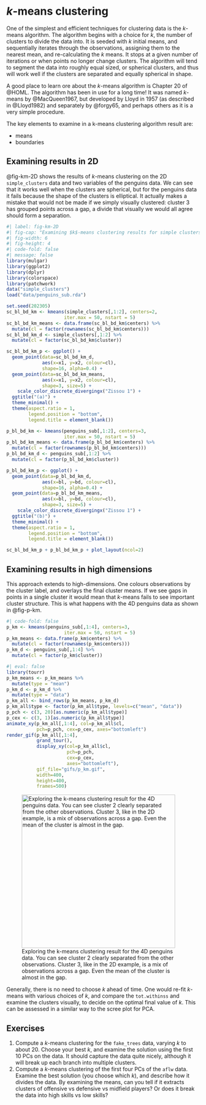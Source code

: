 # $k$-means clustering

One of the simplest and efficient techniques for clustering data is the $k$-means algorithm. The algorithm begins with a choice for $k$, the number of clusters to divide the data into. It is seeded with $k$ initial means, and sequentially iterates through the observations, assigning them to the nearest mean, and re-calculating the $k$ means. It stops at a given number of iterations or when points no longer change clusters. The algorithm will tend to segment the data into roughly equal sized, or spherical clusters, and thus will work well if the clusters are separated and equally spherical in shape. 

A good place to learn ore about the $k$-means algorithm is Chapter 20 of @HOML. The algorithm has been in use for a long time! It was named $k$-means by @MacQueen1967, but developed by Lloyd in 1957 (as described in @Lloyd1982) and separately by @forgy65, and perhaps others as it is a very simple procedure.

::: info
The key elements to examine in a k-means clustering algorithm result  are:

- means 
- boundaries 
:::

## Examining results in 2D

@fig-km-2D shows the results of $k$-means clustering on the 2D `simple_clusters` data and two variables of the penguins data. We can see that it works well when the clusters are spherical, but for the penguins data it fails because the shape of the clusters is elliptical. It actually makes a mistake that would not be made if we simply visually clustered: cluster 3 has grouped points across a gap, a divide that visually we would all agree should form a separation.


```r
#| label: fig-km-2D
#| fig-cap: "Examining $k$-means clustering results for simple clusters (a) and two variables of the penguins data (b). The means are indicated by a $+$. The results are perfect for the simple clusters but not for the penguins data. The penguin clusters are elliptically shaped which is not captured by $k$-means. Cluster 3 has observations grouped across a gap in the data."
#| fig-width: 6
#| fig-height: 4
#| code-fold: false
#| message: false
library(mulgar)
library(ggplot2)
library(dplyr)
library(colorspace)
library(patchwork)
data("simple_clusters")
load("data/penguins_sub.rda")

set.seed(202305)
sc_bl_bd_km <- kmeans(simple_clusters[,1:2], centers=2, 
                     iter.max = 50, nstart = 5)
sc_bl_bd_km_means <- data.frame(sc_bl_bd_km$centers) %>%
  mutate(cl = factor(rownames(sc_bl_bd_km$centers)))
sc_bl_bd_km_d <- simple_clusters[,1:2] %>% 
  mutate(cl = factor(sc_bl_bd_km$cluster))

sc_bl_bd_km_p <- ggplot() +
  geom_point(data=sc_bl_bd_km_d, 
             aes(x=x1, y=x2, colour=cl), 
             shape=16, alpha=0.4) +
  geom_point(data=sc_bl_bd_km_means, 
             aes(x=x1, y=x2, colour=cl), 
             shape=3, size=5) +
    scale_color_discrete_divergingx("Zissou 1") +
  ggtitle("(a)") +
  theme_minimal() +
  theme(aspect.ratio = 1, 
        legend.position = "bottom",
        legend.title = element_blank()) 

p_bl_bd_km <- kmeans(penguins_sub[,1:2], centers=3, 
                     iter.max = 50, nstart = 5)
p_bl_bd_km_means <- data.frame(p_bl_bd_km$centers) %>%
  mutate(cl = factor(rownames(p_bl_bd_km$centers)))
p_bl_bd_km_d <- penguins_sub[,1:2] %>% 
  mutate(cl = factor(p_bl_bd_km$cluster))

p_bl_bd_km_p <- ggplot() +
  geom_point(data=p_bl_bd_km_d, 
             aes(x=bl, y=bd, colour=cl), 
             shape=16, alpha=0.4) +
  geom_point(data=p_bl_bd_km_means, 
             aes(x=bl, y=bd, colour=cl), 
             shape=3, size=5) +
    scale_color_discrete_divergingx("Zissou 1") +
  ggtitle("(b)") +
  theme_minimal() +
  theme(aspect.ratio = 1, 
        legend.position = "bottom",
        legend.title = element_blank()) 

sc_bl_bd_km_p + p_bl_bd_km_p + plot_layout(ncol=2)
```

## Examining results in high dimensions

This approach extends to high-dimensions. One colours observations by the cluster label, and overlays the final cluster means. If we see gaps in points in a single cluster it would mean that $k$-means fails to see important cluster structure. This is what happens with the 4D penguins data as shown in @fig-p-km.

```r
#| code-fold: false
p_km <- kmeans(penguins_sub[,1:4], centers=3, 
                     iter.max = 50, nstart = 5)
p_km_means <- data.frame(p_km$centers) %>%
  mutate(cl = factor(rownames(p_km$centers)))
p_km_d <- penguins_sub[,1:4] %>% 
  mutate(cl = factor(p_km$cluster))
```

```r
#| eval: false
library(tourr)
p_km_means <- p_km_means %>%
  mutate(type = "mean")
p_km_d <- p_km_d %>%
  mutate(type = "data")
p_km_all <- bind_rows(p_km_means, p_km_d)
p_km_all$type <- factor(p_km_all$type, levels=c("mean", "data"))
p_pch <- c(3, 20)[as.numeric(p_km_all$type)]
p_cex <- c(3, 1)[as.numeric(p_km_all$type)]
animate_xy(p_km_all[,1:4], col=p_km_all$cl, 
           pch=p_pch, cex=p_cex, axes="bottomleft")
render_gif(p_km_all[,1:4],
           grand_tour(),
           display_xy(col=p_km_all$cl, 
                      pch=p_pch, 
                      cex=p_cex, 
                      axes="bottomleft"),
           gif_file="gifs/p_km.gif",
           width=400,
           height=400,
           frames=500)
```
![Exploring the k-means clustering result for the 4D penguins data. You can see cluster 2 clearly separated from the other observations. Cluster 3, like in the 2D example, is a mix of observations across a gap. Even the mean of the cluster is almost in the gap. ](gifs/p_km.gif){#fig-p-km fig-alt="FIX ME" width=400}

Generally, there is no need to choose $k$ ahead of time. One would re-fit $k$-means with various choices of $k$, and compare the `tot.withinss` and examine the clusters visually, to decide on the optimal final value of $k$. This can be assessed in a similar way to the scree plot for PCA. 

## Exercises {-}

1. Compute a $k$-means clustering for the `fake_trees` data, varying $k$ to about 20. Choose your best $k$, and examine the solution using the first 10 PCs on the data. It should capture the data quite nicely, although it will break up each branch into multiple clusters.
2. Compute a $k$-means clustering of the first four PCs of the `aflw` data. Examine the best solution (you choose which $k$), and describe how it divides the data. By examining the means, can you tell if it extracts clusters of offensive vs defensive vs midfield players? Or does it break the data into high skills vs low skills?
